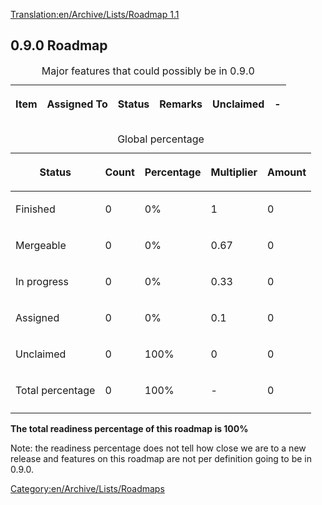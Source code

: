 [[Translation:en/Archive/Lists/Roadmap 1.1]]
{{en/Archive/Lists/Roadmapheader|
previous=en/Archive/Lists/Roadmap 1.0|
current=Roadmap 0.9|
next=en/Roadmap 0.10|
}}
== 0.9.0 Roadmap ==

{| border="1"
|+ Major features that could possibly be in 0.9.0
|-
! Item !! Assigned To !! Status !! Remarks
!class="claimed" | Unclaimed || -
|}




{| border="1"
|+ Global percentage
|-
! Status !! Count !! Percentage !! Multiplier !! Amount
|-
!class="checked" | Finished || 0 || 0% || 1 || 0
|-
!class="wip" | Mergeable || 0 || 0% || 0.67 || 0
|-
!class="wip" | In progress || 0 || 0% || 0.33 || 0
|-
!class="claimed" | Assigned || 0 || 0% || 0.1 || 0
|-
!class="unclaimed" | Unclaimed || 0 || 100% || 0 || 0
|-
!class="wip" | Total percentage 
!class="wip" | 0
!class="wip" | 100% 
!class="wip" | - 
!class="wip" | 0
|-
|}
'''The total readiness percentage of this roadmap is 100%'''

Note: the readiness percentage does not tell how close we are to a new release and features on this roadmap are not per definition going to be in 0.9.0.
[[Category:en/Archive/Lists/Roadmaps]]